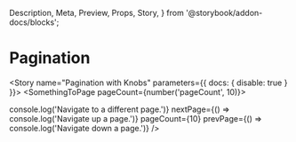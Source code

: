   Description,
  Meta,
  Preview,
  Props,
  Story,
} from '@storybook/addon-docs/blocks';


<Meta component={Pagination} title="Components/Atoms/Pagination" />

# Pagination

<Description of={Pagination} />
<Props of={Pagination} />

<Story name="Pagination with Knobs" parameters={{ docs: { disable: true } }}>
  <SomethingToPage pageCount={number('pageCount', 10)}>
    <Pagination />
  </SomethingToPage>
</Story>

<Preview>
  <Story name="Pagination">
    <Pagination
      canNextPage={true}
      canPreviousPage={true}
      currentPage={1}
      gotoPage={() => console.log('Navigate to a different page.')}
      nextPage={() => console.log('Navigate up a page.')}
      pageCount={10}
      prevPage={() => console.log('Navigate down a page.')}
    />
  </Story>
</Preview>
